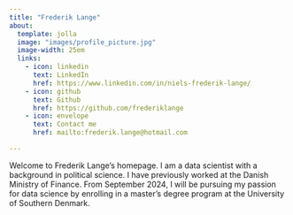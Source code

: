 ```yaml
---
title: "Frederik Lange"
about:
  template: jolla
  image: "images/profile_picture.jpg"
  image-width: 25em
  links:
    - icon: linkedin
      text: LinkedIn
      href: https://www.linkedin.com/in/niels-frederik-lange/
    - icon: github
      text: Github
      href: https://github.com/frederiklange
    - icon: envelope
      text: Contact me
      href: mailto:frederik.lange@hotmail.com

---
```


Welcome to Frederik Lange's homepage. I am a data scientist with a background in political science. I have previously worked at the Danish Ministry of Finance. From September 2024, I will be pursuing my passion for data science by enrolling in a master's degree program at the University of Southern Denmark.